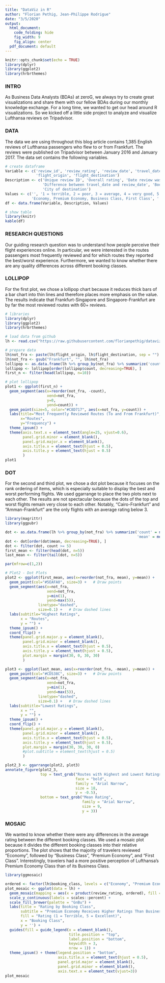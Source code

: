 ```yaml
---
title: "DataViz in R"
author: "Florian Pethig, Jean-Philippe Rodrigue"
date: "3/5/2020"
output:
  html_document:
    code_folding: hide
    fig_width: 9
    fig_align: center
  pdf_document: default
---
```


```r
knitr::opts_chunk$set(echo = TRUE)
library(dplyr)
library(ggplot2)
library(hrbrthemes)
```

### INTRO

As Business Data Analysts (BDAs) at zeroG, we always try to create great visualizations and share them with our fellow BDAs during our monthly knowledge exchange. For a long time, we wanted to get our head around R visualizations. So we kicked off a little side project to analyze and visualize Lufthansa reviews on Tripadvisor.

### DATA

The data we are using throughout this blog article contains 1,385 English reviews of Lufthansa passengers who flew to or from Frankfurt. The reviews were published on Tripadvisor between January 2016 and January 2017. The data set contains the following variables.

```r
# create dataframe
Variable <- c('review_id', 'review_rating', 'review_date', 'travel_date', 'date_diff', 'booking_class',
              'flight_origin', 'flight_destination')
Description <- c('Unique review ID', 'Overall rating', 'Date review was published', 'Date traveled', 
                 'Difference between travel_date and review_date', 'Booking class', 'City of origin',
                 'City of destination')
Values <- c('', '1 = terrible, 2 = poor, 3 = average, 4 = very good, 5 = excellent', '' , '' ,'Months',
            'Economy, Premium Economy, Business Class, First Class', '','')
df <- data.frame(Variable, Description, Values)

# show table
library(knitr)
kable(df)
```

### RESEARCH QUESTIONS

Our guiding research question was to understand how people perceive their flight experiences online. In particular, we were interested in the routes passengers most frequently reviewed and for which routes they reported the best/worst experience. Furthermore, we wanted to know whether there are any quality differences across different booking classes.

### LOLLIPOP

For the first plot, we chose a lollipop chart because it reduces thick bars of a bar chart into thin lines and therefore places more emphasis on the value. The results indicate that Frankfurt-Singapore and Singapore-Frankfurt are by far the most reviewed routes with 60+ reviews.

```r
# libraries
library(dplyr)
library(ggplot2)
library(hrbrthemes)

# load data from github
lh <- read.csv("https://raw.githubusercontent.com/florianpethig/dataviz/master/LH_reviews.csv", sep=';')

# prepare data
lh$not_fra <- paste(lh$flight_origin, lh$flight_destination, sep = "")
lh$not_fra <- gsub("Frankfurt", "", lh$not_fra)
lollipop <- as.data.frame(lh %>% group_by(not_fra) %>% summarize('count' = n()))
lollipop <- lollipop[order(lollipop$count, decreasing=TRUE), ]
first_n <- filter(head(lollipop, n=10))

# plot lollipop
plot1 <- ggplot(first_n) +
  geom_segment(aes(x=reorder(not_fra, -count), 
                   xend=not_fra,
                   y=0, 
                   yend=count)) +
  geom_point(size=5, color="#C8D717", aes(x=not_fra, y=count)) +
  labs(title="Most Frequently Reviewed Routes (To and From Frankfurt)", 
       x="Routes", 
       y="Frequency") + 
  theme_ipsum() +
  theme(axis.text.x = element_text(angle=25, vjust=0.6), 
        panel.grid.minor = element_blank(), 
        panel.grid.major.x = element_blank(), 
        axis.title.x = element_text(hjust = 0.5), 
        axis.title.y = element_text(hjust = 0.5)
        )
plot1
```


### DOT

For the second and third plot, we chose a dot plot because it focuses on the rank ordering of items, which is especially suitable to display the best and worst performing flights. We used ggarrange to place the two plots next to each other. The results are not spectacular because the dots of the top and worst flights remain very close to each other. Notably, “Cairo-Frankfurt” and “Amman-Frankfurt” are the only flights with an average rating below 3.

```r
library(magrittr)
library(ggpubr)

dot <- as.data.frame(lh %>% group_by(not_fra) %>% summarize('count' = n(),
                                                            'mean' = mean(review_rating)))
dot <- dot[order(dot$mean, decreasing=TRUE), ]
dot <- filter(dot, count >= 5)
first_mean <- filter(head(dot, n=5))
last_mean <- filter(tail(dot, n=5))

par(mfrow=c(1,2))

# Plot2 - Dot Plots
plot2 <- ggplot(first_mean, aes(x=reorder(not_fra, mean), y=mean)) + 
  geom_point(col="#5EAFA0", size=3) +   # Draw points
  geom_segment(aes(x=not_fra,
                   xend=not_fra, 
                   y=min(1), 
                   yend=max(5)), 
               linetype="dashed", 
               size=0.1) +   # Draw dashed lines
  labs(subtitle="Highest Ratings",
       x = "Routes",
       y = "") + 
  theme_ipsum() +
  coord_flip() + 
  theme(panel.grid.major.y = element_blank(), 
        panel.grid.minor = element_blank(), 
        axis.title.x = element_text(hjust = 0.5), 
        axis.title.y = element_text(hjust = 0.5),
        plot.margin = margin(30, 0, 30, 30)
        )

plot3 <- ggplot(last_mean, aes(x=reorder(not_fra, -mean), y=mean)) + 
  geom_point(col="#CD538C", size=3) +   # Draw points
  geom_segment(aes(x=not_fra,
                   xend=not_fra, 
                   y=min(1), 
                   yend=max(5)), 
               linetype="dashed", 
               size=0.1) +   # Draw dashed lines
  labs(subtitle="Lowest Ratings",
       x = "",
       y = "") + 
  theme_ipsum() +
  coord_flip() + 
  theme(panel.grid.major.y = element_blank(), 
        panel.grid.minor = element_blank(), 
        axis.title.x = element_text(hjust = 0.5), 
        axis.title.y = element_text(hjust = 0.5),
        plot.margin = margin(30, 30, 30, 0)
        #plot.subtitle = element_text(hjust = 0.5)
        )

plot2_3 <- ggarrange(plot2, plot3)
annotate_figure(plot2_3, 
                top = text_grob("Routes with Highest and Lowest Ratings (To and From Frankfurt)", 
                                face = "bold",
                                family = "Arial Narrow",
                                size = 18,
                                y = -0.5),
                bottom = text_grob("Mean Rating", 
                                   family = "Arial Narrow",
                                   size = 9,
                                   y = 3))
```

### MOSAIC

We wanted to know whether there were any differences in the average rating between the different booking classes. We used a mosaic plot because it divides the different booking classes into their relative proportions. The plot shows that the majority of travelers reviewed “Economy”, followed by “Business Class”, “Premium Economy”, and “First Class”. Interestingly, travelers had a more positive perception of Lufthansa’s Premium Economy Class than of its Business Class.

```r
library(ggmosaic)

ordered <- factor(lh$booking_class, levels = c("Economy", "Premium Economy", "Business Class", "First Class"))
plot_mosaic <- ggplot(data = lh) +
  geom_mosaic(mapping = aes(x = product(review_rating, ordered), fill = review_rating), na.rm = TRUE) +
  scale_y_continuous(labels = scales::percent) +
  scale_fill_brewer(palette = "GnBu") + 
  labs(title = "Rating by Booking Class",
       subtitle = "Premium Economy Receives Higher Ratings Than Business Class",
       fill = "Rating (1 = Terrible, 5 = Excellent)",
       x = "Booking Class",
       y = '') +
  guides(fill = guide_legend(x = element_blank(),
                             title.position = "top",
                             label.position = "bottom",
                             keywidth = 3,
                             nrow = 1)) +
  theme_ipsum() + theme(legend.position = "bottom",
                        axis.title.x = element_text(hjust = 0.5), 
                        panel.grid.major = element_blank(), 
                        panel.grid.minor = element_blank(),
                        axis.text.x = element_text(vjust=3))
plot_mosaic
```
